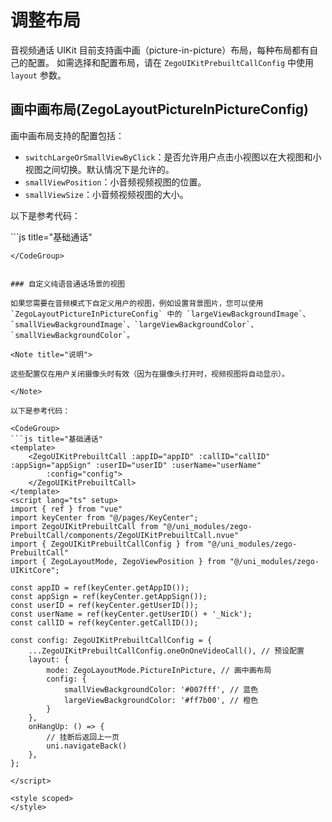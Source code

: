 # 调整布局


音视频通话 UIKit 目前支持画中画（picture-in-picture）布局，每种布局都有自己的配置。
如需选择和配置布局，请在 `ZegoUIKitPrebuiltCallConfig` 中使用 `layout` 参数。

## 画中画布局(ZegoLayoutPictureInPictureConfig)

画中画布局支持的配置包括：

- `switchLargeOrSmallViewByClick`：是否允许用户点击小视图以在大视图和小视图之间切换。默认情况下是允许的。
- `smallViewPosition`：小音频视频视图的位置。
- `smallViewSize`：小音频视频视图的大小。

以下是参考代码：

<CodeGroup>
```js title="基础通话"
<template>
    <ZegoUIKitPrebuiltCall :appID="appID" :callID="callID" :appSign="appSign" :userID="userID" :userName="userName"
        :config="config">
    </ZegoUIKitPrebuiltCall>
</template>
<script lang="ts" setup>
import { ref } from "vue"
import keyCenter from "@/pages/KeyCenter";
import ZegoUIKitPrebuiltCall from "@/uni_modules/zego-PrebuiltCall/components/ZegoUIKitPrebuiltCall.nvue"
import { ZegoUIKitPrebuiltCallConfig } from "@/uni_modules/zego-PrebuiltCall"
import { ZegoLayoutMode, ZegoViewPosition } from "@/uni_modules/zego-UIKitCore";

const appID = ref(keyCenter.getAppID());
const appSign = ref(keyCenter.getAppSign());
const userID = ref(keyCenter.getUserID());
const userName = ref(keyCenter.getUserID() + '_Nick');
const callID = ref(keyCenter.getCallID());

const config: ZegoUIKitPrebuiltCallConfig = {
    ...ZegoUIKitPrebuiltCallConfig.oneOnOneVideoCall(), // 预设配置
    layout: {
        mode: ZegoLayoutMode.PictureInPicture, // 画中画布局
        config: {
            smallViewPosition: ZegoViewPosition.TopLeft, // 小的视图显示在左上角
            switchLargeOrSmallViewByClick: true, // 点击小图会交换大小视图的画面
        }
    },
    onHangUp: () => {
        // 挂断后返回上一页
        uni.navigateBack()
    },
};

</script>

<style scoped>
</style>

```
</CodeGroup>


### 自定义纯语音通话场景的视图

如果您需要在音频模式下自定义用户的视图，例如设置背景图片，您可以使用 `ZegoLayoutPictureInPictureConfig` 中的 `largeViewBackgroundImage`、`smallViewBackgroundImage`、`largeViewBackgroundColor`、`smallViewBackgroundColor`。

<Note title="说明">

这些配置仅在用户关闭摄像头时有效（因为在摄像头打开时，视频视图将自动显示）。

</Note>

以下是参考代码：

<CodeGroup>
```js title="基础通话"
<template>
    <ZegoUIKitPrebuiltCall :appID="appID" :callID="callID" :appSign="appSign" :userID="userID" :userName="userName"
        :config="config">
    </ZegoUIKitPrebuiltCall>
</template>
<script lang="ts" setup>
import { ref } from "vue"
import keyCenter from "@/pages/KeyCenter";
import ZegoUIKitPrebuiltCall from "@/uni_modules/zego-PrebuiltCall/components/ZegoUIKitPrebuiltCall.nvue"
import { ZegoUIKitPrebuiltCallConfig } from "@/uni_modules/zego-PrebuiltCall"
import { ZegoLayoutMode, ZegoViewPosition } from "@/uni_modules/zego-UIKitCore";

const appID = ref(keyCenter.getAppID());
const appSign = ref(keyCenter.getAppSign());
const userID = ref(keyCenter.getUserID());
const userName = ref(keyCenter.getUserID() + '_Nick');
const callID = ref(keyCenter.getCallID());

const config: ZegoUIKitPrebuiltCallConfig = {
    ...ZegoUIKitPrebuiltCallConfig.oneOnOneVideoCall(), // 预设配置
    layout: {
        mode: ZegoLayoutMode.PictureInPicture, // 画中画布局
        config: {
            smallViewBackgroundColor: '#007fff', // 蓝色
            largeViewBackgroundColor: '#ff7b00', // 橙色
        }
    },
    onHangUp: () => {
        // 挂断后返回上一页
        uni.navigateBack()
    },
};

</script>

<style scoped>
</style>

```
</CodeGroup>


